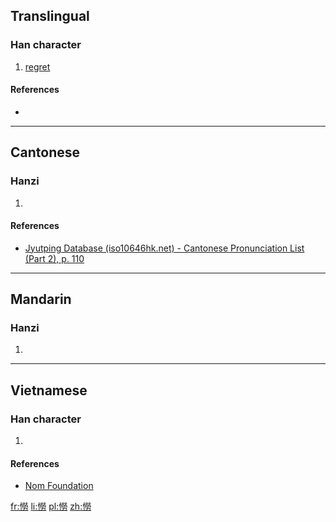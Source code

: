 ==Translingual==

===Han character===
{{Han char|rn=61|rad=心|as=12|sn=15|four=|canj=PFFS|ids=⿰忄勞}}

# [[regret]]

====References====
* {{Han ref|kx=0403.210|dkj=11241|dj=0743.230|hdz=42356.090|uh=61A6|ud=24998}}

----

==Cantonese==

===Hanzi===
{{yue-hanzi|jyut=lou6|y=lou6}}

# {{defn|lang=yue|sort=心12}}

====References====
* [http://www.iso10646hk.net/jp/document/download.jsp Jyutping Database (iso10646hk.net) - Cantonese Pronunciation List (Part 2), p. 110]

----

==Mandarin==

===Hanzi===
{{cmn-hanzi|pin=[[lào]] ([[lao4]])|wg=lao<sup>4</sup>}}

# {{defn|lang=cmn|sort=心12}}

----

==Vietnamese==

===Han character===
{{vi-readings|rs=心12|hanviet=nhờn}}

# {{defn|lang=vi|sort=心12}}

====References====
* [http://nomfoundation.org/common/nom_details.php?codepoint=61a6 Nom Foundation]

[[fr:憦]]
[[li:憦]]
[[pl:憦]]
[[zh:憦]]